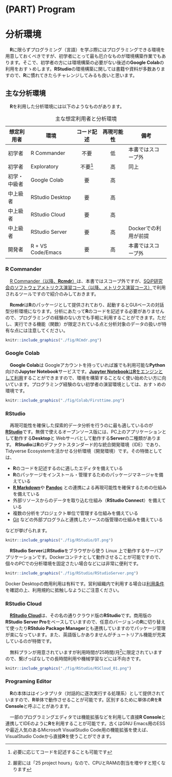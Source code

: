 # (PART) Program {-}

# 分析環境
　**R**に限らずプログラミング（言語）を学ぶ際にはプログラミングできる環境を用意しておくべきですが、初学者にとって最も厄介なものが環境構築作業でもあります。そこで、初学者の方には環境構築の必要がない後述の**Google Colab**の利用をおすゝめします。**RStudio**の環境構築に関しては書籍や資料が多数ありますので、**R**に慣れてきたらチャレンジしてみるも良いと思います。


## 主な分析環境
　**R**を利用した分析環境には以下のようなものがあります。

: 主な想定利用者と分析環境

想定利用者 | 環境                | コード記述 | 再現可能性 | 備考 
-----------|---------------------|:----------:|:----------:|-------------------
初学者     | R Commander         | 不要       | 低         | 本書ではスコープ外
初学者     | Exploratory         | 不要[^P2-1] | 高        | 同上
初学・中級者 | Google Colab      | 要         | 高         | 
中上級者   | RStudio Desktop     | 要         | 高         | 
中上級者   | RStudio Cloud       | 要         | 高         | 
中上級者   | RStudio Server      | 要         | 高         | Dockerでの利用が前提
開発者     | R + VS Code/Emacs   | 要         | 高         | 本書ではスコープ外

[^P2-1]: 必要に応じてコードを記述することも可能です


### R Commander
　[R Commander（以降、**Rcmdr**）](https://socialsciences.mcmaster.ca/jfox/Misc/Rcmdr/){target="_blank" title=""}は、本書ではスコープ外ですが、[SQiP研究会のソフトウェアメトリクス演習コース（以降、メトリクス演習コース）](https://www.juse.or.jp/sqip/workshop/outline/index.html){target="_blank" title=""}で利用されるツールですので紹介のみしておきます。  

　**Rcmdr**は**R**のパッケージとして提供されており、起動するとGUIベースの対話型分析環境になります。分析にあたって**R**のコードを記述する必要がありませんので、プログラミングの経験のない方でも手軽に利用することができます。ただし、実行できる機能（関数）が限定されている点と分析対象のデータの扱いが特有な点には注意してください。

```r
knitr::include_graphics("./fig/RCmdr.png")
```


### Google Colab
　**Google Colab**は Googleアカウントを持っていれば誰でも利用可能な**Python**向けの**Jupyter Notebook**サービスです。[**Jupyter Notebook**は**R**をエンジンとして利用](https://colab.research.google.com/notebook#create=true&language=r)することができますので、環境を構築することなく使い始めたい方に向いています。プログラミング経験のない初学者の演習環境としては、おすゝめの環境です。

```r
knitr::include_graphics("./fig/Colab/Firsttime.png")
```


### RStudio 
　再現可能性を確保した探索的データ分析を行うのに最も適しているのが[**RStudio**](https://www.rstudio.com/products/rstudio/)です。無償で使えるオープンソース版には、PC上のアプリケーションとして動作する**Desktop**と Webサーバとして動作する**Server**の二種類があります。
**RStudio**は**R**のデファクトスタンダード的な統合開発環境（IDE）であり、Tidyverse Ecosystemを活かせる分析環境（開発環境）です。その特徴としては、

* **R**のコードを記述するのに適したエディタを備えている
* **R**のパッケージをインストール・管理するためのパッケージマネージャを備えている
* [**R Markdown**](https://rmarkdown.rstudio.com/){target="_blank" title=""}や [**Pandoc**](https://pandoc.org/){target="_blank" title=""} との連携による再現可能性を確保するための仕組みを備えている
* 外部リソースからのデータを取り込む仕組み（**RStudio Connect**）を備えている
* 複数の分析をプロジェクト単位で管理する仕組みを備えている
* [Git](https://git-scm.com/){target="_blank" title=""} などの外部プログラムと連携したソースの版管理の仕組みを備えている

などが挙げられます。

```r
knitr::include_graphics("./fig/RStudio/DT.png")
```

　**RStudio Server**は**RStudio**をブラウザから使う Linux 上で動作するサーバアプリケーションです。Dockerコンテナとして動作させることが可能ですので、個々のPCでの分析環境を固定さたい場合などには非常に便利です。

```r
knitr::include_graphics("./fig/RStudio/RStudioServer.png")
```

::: {.hint-box data-latex=""}
Docker Desktopの商用利用は有料です。営利組織内で利用する場合は[利用条件](https://www.docker.com/products/docker-desktop)を確認の上、利用規約に抵触しなようにご注意ください。
:::


### RStudio Cloud
　[**RStudio Cloud**](https://rstudio.cloud/)は、その名の通りクラウド版の**RStudio**です。商用版の**RStudio Server Pro**をベースしていますので、任意のバージョンの**R**に切り替えて使ったり**RStduio Package Manager**とも連携していますのでパッケージ管理が楽になっています。また、英語版しかありませんがチュートリアル機能が充実しているのが特徴です。  

　無料プランが用意されていますが利用時間が25時間/月[^P2-2]に限定されていますので、繋げっぱなしでの長時間利用や機械学習などには不向きです。

```r
knitr::include_graphics("./fig/RStudio/RSCloud_01.png")
```

[^P2-2]: 厳密には「25 project hours」なので、CPUとRAMの割当を増やすと短くなります


### Programing Editor
　**R**の本体ははインタプリタ（対話的に逐次実行する処理系）として提供されていますので、**R**単体で動作させることが可能です。区別するために単体の**R**を**R Console**と呼ぶことがあります。  

　一部のプログラミングエディタでは機能拡張などを利用して直接**R Console**と連携してIDEのように**R**を利用することが可能です。古くはGNU Emacs用のESSや最近人気のあるMicrosoft VisualStudio Code用の機能拡張を使えば、VisualStudio Codeから直接**R**を使うことができます。
